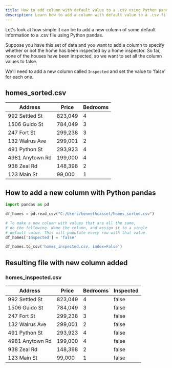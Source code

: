 ```yaml
---
title: How to add column with default value to a .csv using Python pandas
description: Learn how to add a column with default value to a .csv file using Python Pandas
---
```



Let's look at how simple it can be to add a new column of some default information to a .csv file using
Python pandas.

Suppose you have this set of data and you want to add a column to specify whether or not
the home has been inspected by a home inspector. So far, none of the houses have been inspected,
so we want to set all the column values to false.

We'll need to add a new column called `Inspected` and set the value to 'false' for each one.

## homes_sorted.csv

| Address         | Price   | Bedrooms |
| --------------- | ------- | -------- |
| 992 Settled St  | 823,049 | 4        |
| 1506 Guido St   | 784,049 | 3        |
| 247 Fort St     | 299,238 | 3        |
| 132 Walrus Ave  | 299,001 | 2        |
| 491 Python St   | 293,923 | 4        |
| 4981 Anytown Rd | 199,000 | 4        |
| 938 Zeal Rd     | 148,398 | 2        |
| 123 Main St     | 99,000  | 1        |

## How to add a new column with Python pandas

```python
import pandas as pd

df_homes = pd.read_csv("C:/Users/kennethcassel/homes_sorted.csv")

# To make a new column with values that are all the same,
# do the following. Name the column, and assign it to a single
# default value. This will populate every row with that value.
df_homes['Inspected'] = 'false'

df_homes.to_csv('homes_inspected.csv, index=False')

```

## Resulting file with new column added

### homes_inspected.csv

| Address         | Price   | Bedrooms | Inspected |
| --------------- | ------- | -------- | --------- |
| 992 Settled St  | 823,049 | 4        | false     |
| 1506 Guido St   | 784,049 | 3        | false     |
| 247 Fort St     | 299,238 | 3        | false     |
| 132 Walrus Ave  | 299,001 | 2        | false     |
| 491 Python St   | 293,923 | 4        | false     |
| 4981 Anytown Rd | 199,000 | 4        | false     |
| 938 Zeal Rd     | 148,398 | 2        | false     |
| 123 Main St     | 99,000  | 1        | false     |

<EmailSignup />
